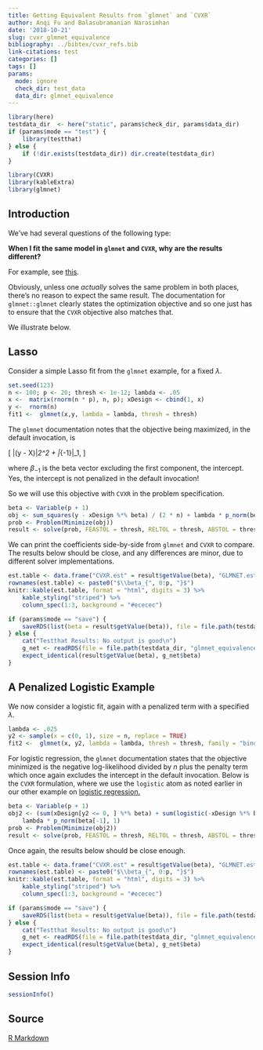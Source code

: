 ```yaml
---
title: Getting Equivalent Results from `glmnet` and `CVXR`
author: Anqi Fu and Balasubramanian Narasimhan
date: '2018-10-21'
slug: cvxr_glmnet_equivalence
bibliography: ../bibtex/cvxr_refs.bib
link-citations: test
categories: []
tags: []
params:
  mode: ignore
  check_dir: test_data
  data_dir: glmnet_equivalence
---
```


```r
library(here)
testdata_dir  <- here("static", params$check_dir, params$data_dir) 
if (params$mode == "test") {
    library(testthat)
} else {
    if (!dir.exists(testdata_dir)) dir.create(testdata_dir)
}
```

```r
library(CVXR)
library(kableExtra)
library(glmnet)
```

## Introduction

We've had several questions of the following type:

__When I fit the same model in `glmnet` and `CVXR`, why are the
results different?__

For example, see
[this](https://stackoverflow.com/questions/51279485/a-comparison-between-cvxr-and-glmnet-elastic-net).

Obviously, unless one _actually_ solves the same problem in both
places, there's no reason to expect the same result.  The
documentation for `glmnet::glmnet` clearly states the optimization
objective and so one just has to ensure that the `CVXR` objective also
matches that.

We illustrate below.

## Lasso 

Consider a simple Lasso fit from the `glmnet` example, for a fixed
$\lambda$.

```r
set.seed(123)
n <- 100; p <- 20; thresh <- 1e-12; lambda <- .05
x <-  matrix(rnorm(n * p), n, p); xDesign <- cbind(1, x)
y <-  rnorm(n)
fit1 <-  glmnet(x,y, lambda = lambda, thresh = thresh)
```

The `glmnet` documentation notes that the objective being maximized,
in the default invocation, is 

\[
\frac{1}{2n}\|(y - X\beta)\|_2^2 + \lambda \|\beta_{-1}\|_1,
\]

where $\beta_{-1}$ is the beta vector excluding the first component,
the intercept. Yes, the intercept is not penalized in the default
invocation!

So we will use this objective with `CVXR` in the problem
specification. 

```r
beta <- Variable(p + 1)
obj <- sum_squares(y - xDesign %*% beta) / (2 * n) + lambda * p_norm(beta[-1], 1)
prob <- Problem(Minimize(obj))
result <- solve(prob, FEASTOL = thresh, RELTOL = thresh, ABSTOL = thresh, verbose = TRUE)
```

We can print the coefficients side-by-side from `glmnet` and `CVXR` to
compare. The results below should be close, and any differences are
minor, due to different solver implementations.


```r
est.table <- data.frame("CVXR.est" = result$getValue(beta), "GLMNET.est" = as.vector(coef(fit1)))
rownames(est.table) <- paste0("$\\beta_{", 0:p, "}$")
knitr::kable(est.table, format = "html", digits = 3) %>%
    kable_styling("striped") %>%
    column_spec(1:3, background = "#ececec")
```

```r
if (params$mode == "save") {
    saveRDS(list(beta = result$getValue(beta)), file = file.path(testdata_dir, "glmnet_equivalence1.RDS"))
} else {
    cat("Testthat Results: No output is good\n")
    g_net <- readRDS(file = file.path(testdata_dir, "glmnet_equivalence1.RDS"))
    expect_identical(result$getValue(beta), g_net$beta)
}
```

## A Penalized Logistic Example

We now consider a logistic fit, again with a penalized term with a
specified $\lambda$.

```r
lambda <- .025
y2 <- sample(x = c(0, 1), size = n, replace = TRUE)
fit2 <-  glmnet(x, y2, lambda = lambda, thresh = thresh, family = "binomial")
```

For logistic regression, the `glmnet` documentation states that the
objective minimized is the negative log-likelihood divided by $n$ plus
the penalty term which once again excludes the intercept in the
default invocation. Below is the `CVXR` formulation, where we use the
`logistic` atom as noted earlier in our other example on [logistic
regression.](/cvxr_examples/logistic-regression)

```r
beta <- Variable(p + 1)
obj2 <- (sum(xDesign[y2 <= 0, ] %*% beta) + sum(logistic(-xDesign %*% beta))) / n +
    lambda * p_norm(beta[-1], 1)
prob <- Problem(Minimize(obj2))
result <- solve(prob, FEASTOL = thresh, RELTOL = thresh, ABSTOL = thresh)
```

Once again, the results below should be close enough. 

```r
est.table <- data.frame("CVXR.est" = result$getValue(beta), "GLMNET.est" = as.vector(coef(fit2)))
rownames(est.table) <- paste0("$\\beta_{", 0:p, "}$")
knitr::kable(est.table, format = "html", digits = 3) %>%
    kable_styling("striped") %>%
    column_spec(1:3, background = "#ececec")
```


```r
if (params$mode == "save") {
    saveRDS(list(beta = result$getValue(beta)), file = file.path(testdata_dir, "glmnet_equivalence2.RDS"))
} else {
    cat("Testthat Results: No output is good\n")
    g_net <- readRDS(file = file.path(testdata_dir, "glmnet_equivalence2.RDS"))
    expect_identical(result$getValue(beta), g_net$beta)
}
```


## Session Info

```r
sessionInfo()
```

## Source

[R Markdown](https://github.com/bnaras/cvxr_docs/blob/master/cvxr_examples/glmnet_equivalence.Rmd)

